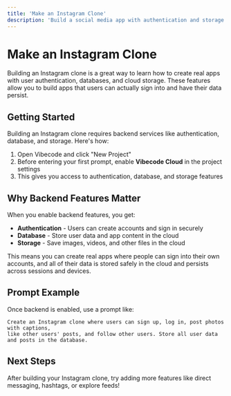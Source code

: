 ```yaml
---
title: 'Make an Instagram Clone'
description: 'Build a social media app with authentication and storage'
---
```


# Make an Instagram Clone

Building an Instagram clone is a great way to learn how to create real apps with user authentication, databases, and cloud storage. These features allow you to build apps that users can actually sign into and have their data persist.

## Getting Started

Building an Instagram clone requires backend services like authentication, database, and storage. Here's how:

1. Open Vibecode and click "New Project"
2. Before entering your first prompt, enable **Vibecode Cloud** in the project settings
3. This gives you access to authentication, database, and storage features

## Why Backend Features Matter

When you enable backend features, you get:

- **Authentication** - Users can create accounts and sign in securely
- **Database** - Store user data and app content in the cloud
- **Storage** - Save images, videos, and other files in the cloud

This means you can create real apps where people can sign into their own accounts, and all of their data is stored safely in the cloud and persists across sessions and devices.

## Prompt Example

Once backend is enabled, use a prompt like:

```
Create an Instagram clone where users can sign up, log in, post photos with captions,
like other users' posts, and follow other users. Store all user data and posts in the database.
```

## Next Steps

After building your Instagram clone, try adding more features like direct messaging, hashtags, or explore feeds!
